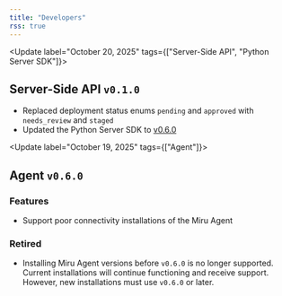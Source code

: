 ```yaml
---
title: "Developers"
rss: true
---
```


<Update label="October 20, 2025" tags={["Server-Side API", "Python Server SDK"]}>
  ## Server-Side API `v0.1.0`
  - Replaced deployment status enums `pending` and `approved` with `needs_review` and `staged`
  - Updated the Python Server SDK to [v0.6.0](https://github.com/miruml/python-server-sdk/releases/tag/v0.6.0)
</Update>

<Update label="October 19, 2025" tags={["Agent"]}>
  ## Agent `v0.6.0`

  ### Features
  - Support poor connectivity installations of the Miru Agent

  ### Retired
  - Installing Miru Agent versions before `v0.6.0` is no longer supported. Current installations will continue functioning and receive support. However, new installations must use `v0.6.0` or later.
</Update>